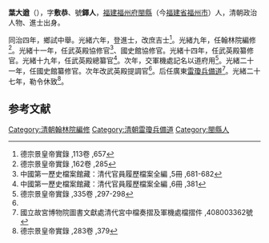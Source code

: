 '''葉大遒'''（{{bd|1845年||1907年}}），字'''敷恭'''、號'''鐸人'''，[[福建|福建]][[福州府|福州府]][[閩縣|閩縣]]（今[[福建省|福建省]][[福州市|福州市]]）人，清朝政治人物、進士出身。

同治四年，鄉試中舉。光緒六年，登進士，改庶吉士<ref>德宗景皇帝實錄 ,113卷 ,657</ref>。光緒九年，任翰林院編修<ref>德宗景皇帝實錄 ,162卷 ,285</ref>。光緒十一年，任武英殿協修官<ref>中國第一歷史檔案館藏：清代官員履歷檔案全編 ,5冊 ,681-682</ref>、國史館協修官。光緒十四年，任武英殿纂修官。光緒十九年，任武英殿總纂官<ref name="#1">中國第一歷史檔案館藏：清代官員履歷檔案全編 ,6冊 ,381</ref>。次年，交軍機處記名以道府用<ref>德宗景皇帝實錄 ,335卷 ,297-298</ref>。光緒二十一年，任國史館纂修官。次年改武英殿提調官<ref name="#1"/>。后任廣東[[雷瓊兵備道|雷瓊兵備道]]<ref>國立故宮博物院圖書文獻處清代宮中檔奏摺及軍機處檔摺件 ,408003362號</ref>。光緒二十七年，勒令休致<ref>德宗景皇帝實錄 ,283卷 ,379</ref>。

==参考文献==
{{reflist}}
{{清朝人物小作品}}
{{光緒六年庚辰科殿試金榜}}
[[Category:清朝翰林院編修|Category:清朝翰林院編修]]
[[Category:清朝雷瓊兵備道|Category:清朝雷瓊兵備道]]
[[Category:閩縣人|Category:閩縣人]]